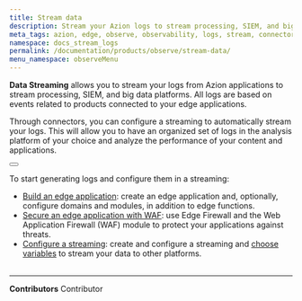 ```yaml
---
title: Stream data
description: Stream your Azion logs to stream processing, SIEM, and big data platforms.
meta_tags: azion, edge, observe, observability, logs, stream, connector, siem
namespace: docs_stream_logs
permalink: /documentation/products/observe/stream-data/
menu_namespace: observeMenu
---
```



**Data Streaming** allows you to stream your logs from Azion applications to stream processing, SIEM, and big data platforms. All logs are based on events related to products connected to your edge applications.

Through connectors, you can configure a streaming to automatically stream your logs. This will allow you to have an organized set of logs in the analysis platform of your choice and analyze the performance of your content and applications.

<Button href="/en/documentation/products/observe/data-streaming/" text="go to data streaming reference" variant="secondary" target="_blank"></Button>

To start generating logs and configure them in a streaming:

- [Build an edge application](/en/documentation/products/guides/build/build-an-application/): create an edge application and, optionally, configure domains and modules, in addition to edge functions.
- [Secure an edge application with WAF](/en/documentation/products/secure/secure-application/): use Edge Firewall and the Web Application Firewall (WAF) module to protect your applications against threats.
- [Configure a streaming](/en/documentation/products/guides/use-data-streaming/): create and configure a streaming and [choose variables](/en/documentation/products/guides/observe/data-streaming-select-variables/) to stream your data to other platforms.
<br /><br />
---


**Contributors** <ContributorList>Contributor</ContributorList>
